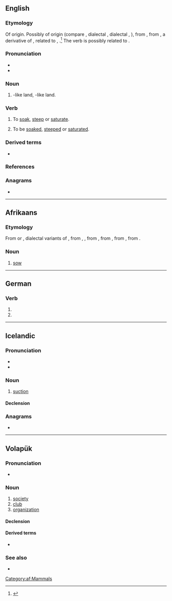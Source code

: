 {{also|Sog|SOG|sög|sǫg|søg|sog.}}
==English==

===Etymology===
Of {{unk|en|title=uncertain}} origin. Possibly of {{etyl|gmq|en}} origin (compare {{cog|is|söggur|t=moist}}, dialectal {{cog|no|søgg|t=moist}}, dialectal {{cog|sv|sögg}}, {{m|sv|sygg|t=something moist}}), from {{der|en|non|söggr|t=dank, wet}}, from {{der|en|gem-pro|*sawwijaz}}, a derivative of {{der|en|gem-pro|*sawwą|t=moisture, sap, juice}}, related to {{cog|ang|ġesēaw|t=full of moisture, soaked}}, {{cog|ang|sēaw|t=moisture, juice, humour}}.<ref>{{R:Century 1911}}</ref> The verb is possibly related to {{m|en|soak}}.

===Pronunciation===
* {{IPA|/sɒɡ/|lang=en}}
* {{rhymes|ɒɡ|lang=en}}
{{rfap|lang=en}}

===Noun===
{{en-noun}}

# {{l|en|marsh|Marsh}}-like land, {{l|en|bog}}-like land.

===Verb===
{{en-verb|sogs|sogging|sogged}}

# {{lb|en|transitive}} To [[soak]], [[steep]] or [[saturate]].
# {{lb|en|intransitive}} To be [[soaked]], [[steeped]] or [[saturated]].

===Derived terms===
* {{l|en|soggy}}

===References===
<references/>

===Anagrams===
* {{anagrams|en|a=gos|'ogs|GOS|GSO|GoS|ogs}}

----

==Afrikaans==

===Etymology===
From {{inh|af|nl|zog}} or {{m|nl|zoog}}, dialectal variants of {{m|nl|zeug}}, from {{inh|af|dum|soge}}, {{m|dum|suege}}, from {{inh|af|odt|*soga}}, from {{inh|af|gem-pro|*sugō}}, from {{inh|af|ine-pro|*suh₂kéh₂}}, from {{m|ine-pro|*sū-}}.

===Noun===
{{af-noun|sôe}}

# [[sow]]

[[Category:af:Mammals]]

----

==German==

===Verb===
{{head|de|verb form}}

# {{de-verb form of|saugen|1|s|v}}
# {{de-verb form of|saugen|3|s|v}}

----

==Icelandic==

===Pronunciation===
* {{IPA|/sɔːɣ/|lang=is}}
* {{rhymes|ɔːɣ|lang=is}}
{{rfap|lang=is}}

===Noun===
{{is-noun|n|sogs|-}}

# [[suction]]

====Declension====
{{is-decl-noun-n-s|s|o|g|pl=-}}

===Anagrams===
* {{l|is|gos}}

----

==Volapük==

===Pronunciation===
* {{IPA|/soɡ/|lang=vo}}

===Noun===
{{vo-noun}}

# [[society]]
# [[club]]
# [[organization]]

====Declension====
{{vo-decl-noun}}

====Derived terms====
* {{l|vo|sogäd}}

===See also===
* {{l|vo|klub}}